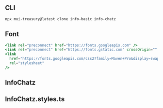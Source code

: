 
<Meta title="Info/Chatz" />

## CLI

```sh
npx mui-treasury@latest clone info-basic info-chatz
```

## Font

```jsx
<link rel="preconnect" href="https://fonts.googleapis.com" />
<link rel="preconnect" href="https://fonts.gstatic.com" crossOrigin="" />
<link
  href="https://fonts.googleapis.com/css2?family=Maven+Pro&display=swap"
  rel="stylesheet"
/>
```

## InfoChatz

<Source code={raw} language="tsx" />

## InfoChatz.styles.ts

<Source code={raw2} language="tsx" />
